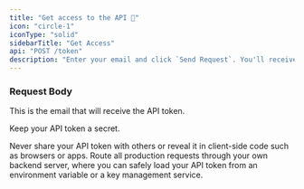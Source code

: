 ```yaml
---
title: "Get access to the API 🚀"
icon: "circle-1"
iconType: "solid"
sidebarTitle: "Get Access"
api: "POST /token"
description: "Enter your email and click `Send Request`. You'll receive a token in your email. After you receive the token, [try the API](/call)."
---
```


### Request Body

<ParamField body="email" type="string" required>
  This is the email that will receive the API token.
</ParamField>

<Warning>Keep your API token a secret.</Warning>

Never share your API token with others or reveal it in client-side code such as browsers or apps. Route all production requests through your own backend server, where you can safely load your API token from an environment variable or a key management service.
